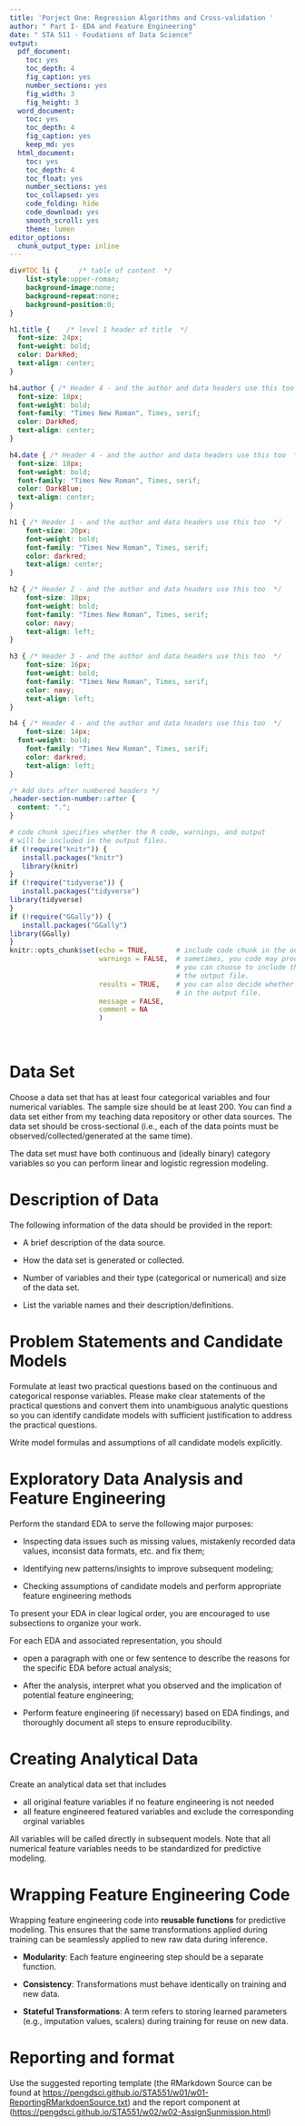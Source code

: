 ---
title: 'Porject One: Regression Algorithms and Cross-validation '
author: " Part I- EDA and Feature Engineering"
date: " STA 511 - Foudations of Data Science"
output:
  pdf_document: 
    toc: yes
    toc_depth: 4
    fig_caption: yes
    number_sections: yes
    fig_width: 3
    fig_height: 3
  word_document: 
    toc: yes
    toc_depth: 4
    fig_caption: yes
    keep_md: yes
  html_document: 
    toc: yes
    toc_depth: 4
    toc_float: yes
    number_sections: yes
    toc_collapsed: yes
    code_folding: hide
    code_download: yes
    smooth_scroll: yes
    theme: lumen
editor_options: 
  chunk_output_type: inline
---

```{css, echo = FALSE}
div#TOC li {     /* table of content  */
    list-style:upper-roman;
    background-image:none;
    background-repeat:none;
    background-position:0;
}

h1.title {    /* level 1 header of title  */
  font-size: 24px;
  font-weight: bold;
  color: DarkRed;
  text-align: center;
}

h4.author { /* Header 4 - and the author and data headers use this too  */
  font-size: 18px;
  font-weight: bold;
  font-family: "Times New Roman", Times, serif;
  color: DarkRed;
  text-align: center;
}

h4.date { /* Header 4 - and the author and data headers use this too  */
  font-size: 18px;
  font-weight: bold;
  font-family: "Times New Roman", Times, serif;
  color: DarkBlue;
  text-align: center;
}

h1 { /* Header 1 - and the author and data headers use this too  */
    font-size: 20px;
    font-weight: bold;
    font-family: "Times New Roman", Times, serif;
    color: darkred;
    text-align: center;
}

h2 { /* Header 2 - and the author and data headers use this too  */
    font-size: 18px;
    font-weight: bold;
    font-family: "Times New Roman", Times, serif;
    color: navy;
    text-align: left;
}

h3 { /* Header 3 - and the author and data headers use this too  */
    font-size: 16px;
    font-weight: bold;
    font-family: "Times New Roman", Times, serif;
    color: navy;
    text-align: left;
}

h4 { /* Header 4 - and the author and data headers use this too  */
    font-size: 14px;
  font-weight: bold;
    font-family: "Times New Roman", Times, serif;
    color: darkred;
    text-align: left;
}

/* Add dots after numbered headers */
.header-section-number::after {
  content: ".";
}
```

```{r setup, include=FALSE}
# code chunk specifies whether the R code, warnings, and output 
# will be included in the output files.
if (!require("knitr")) {
   install.packages("knitr")
   library(knitr)
}
if (!require("tidyverse")) {
   install.packages("tidyverse")
library(tidyverse)
}
if (!require("GGally")) {
   install.packages("GGally")
library(GGally)
}
knitr::opts_chunk$set(echo = TRUE,       # include code chunk in the output file
                      warnings = FALSE,  # sometimes, you code may produce warning messages,
                                         # you can choose to include the warning messages in
                                         # the output file. 
                      results = TRUE,    # you can also decide whether to include the output
                                         # in the output file.
                      message = FALSE,
                      comment = NA
                      )  
```



\

# Data Set


Choose a data set that has at least four categorical variables and four numerical variables. The sample size should be at least 200. You can find a data set either from my teaching data repository or other data sources. The data set should be cross-sectional (i.e., each of the data points must be observed/collected/generated at the same time).

The data set must have both continuous and (ideally binary) category variables so you can perform linear and logistic regression modeling.

# Description of Data

The following information of the data should be provided in the report:

* A brief description of the data source.

* How the data set is generated or collected.

* Number of variables and their type (categorical or numerical) and size of the data set.

* List the variable names and their description/definitions.


# Problem Statements and Candidate Models

Formulate at least two practical questions based on the continuous and categorical response variables. Please make clear statements of the practical questions and convert them into unambiguous analytic questions so you can identify candidate models with sufficient justification to address the practical questions.

Write model formulas and assumptions of all candidate models explicitly.



# Exploratory Data Analysis and Feature Engineering

Perform the standard EDA to serve the following major purposes:

* Inspecting data issues such as missing values, mistakenly recorded data values, inconsist data formats, etc. and fix them;

* Identifying new patterns/insights to improve subsequent modeling;

* Checking assumptions of candidate models and perform appropriate feature engineering methods 

To present your EDA in clear logical order, you are encouraged to use subsections to organize your work.

For each EDA and associated representation, you should 

* open a paragraph with one or few sentence to describe the reasons for the specific EDA before actual analysis;

* After the analysis, interpret what you observed and the implication of potential feature engineering;

* Perform feature engineering (if necessary) based on EDA findings, and thoroughly document all steps to ensure reproducibility.


# Creating Analytical Data

Create an analytical data set that includes

* all original feature variables if no feature engineering is not needed
* all feature engineered featured variables and exclude the corresponding orginal variables

All variables will be called directly in subsequent models. Note that all numerical feature variables needs to be standardized for predictive modeling. 


# Wrapping Feature Engineering Code

Wrapping feature engineering code into **reusable functions** for predictive modeling. This ensures that the same transformations applied during training can be seamlessly applied to new raw data during inference.

* **Modularity**: Each feature engineering step should be a separate function.

* **Consistency**: Transformations must behave identically on training and new data.

* **Stateful Transformations**: A term refers to storing learned parameters (e.g., imputation values, scalers) during training for reuse on new data. 


# Reporting and format

Use the suggested reporting template (the RMarkdown Source can be found at <https://pengdsci.github.io/STA551/w01/w01-ReportingRMarkdoenSource.txt>) and the report component at (<https://pengdsci.github.io/STA551/w02/w02-AssignSunmission.html>)

























